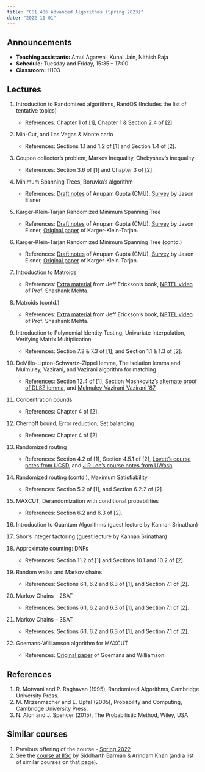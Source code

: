 ```yaml
---
title: "CS1.406 Advanced Algorithms (Spring 2023)"
date: "2022-11-01"
---
```


## Announcements

- **Teaching assistants:** Amul Agarwal, Kunal Jain, Nithish Raja
- **Schedule:** Tuesday and Friday, 15:35 -- 17:00
- **Classroom:** H103

## Lectures

1. Introduction to Randomized algorithms, RandQS
     (Includes the list of tentative topics)
    - References: Chapter 1 of [1], Chapter 1 & Section 2.4 of [2]

2. Min-Cut, and Las Vegas & Monte carlo
    
    - References: Sections 1.1 and 1.2 of [1] and Section 1.4 of [2].

3. Coupon collector's problem, Markov Inequality, Chebyshev's inequality
    
    - References: Section 3.6 of [1] and Chapter 3 of [2].

4. Minimum Spanning Trees, Boruvka's algorithm
    - References: [Draft notes](http://www.cs.cmu.edu/afs/cs.cmu.edu/academic/class/15850-f20/www/notes/lec1.pdf) of Anupam Gupta (CMU), [Survey](https://www.cs.jhu.edu/~jason/papers/eisner.mst-tutorial.pdf) by Jason Eisner

5. Karger-Klein-Tarjan Randomized Minimum Spanning Tree
    - References: [Draft notes](http://www.cs.cmu.edu/afs/cs.cmu.edu/academic/class/15850-f20/www/notes/lec1.pdf) of Anupam Gupta (CMU), [Survey](https://www.cs.jhu.edu/~jason/papers/eisner.mst-tutorial.pdf) by Jason Eisner, [Original paper](https://cs.brown.edu/research/pubs/pdfs/1995/Karger-1995-RLT.pdf) of Karger-Klein-Tarjan. 

6. Karger-Klein-Tarjan Randomized Minimum Spanning Tree (contd.)
    - References: [Draft notes](http://www.cs.cmu.edu/afs/cs.cmu.edu/academic/class/15850-f20/www/notes/lec1.pdf) of Anupam Gupta (CMU), [Survey](https://www.cs.jhu.edu/~jason/papers/eisner.mst-tutorial.pdf) by Jason Eisner, [Original paper](https://cs.brown.edu/research/pubs/pdfs/1995/Karger-1995-RLT.pdf) of Karger-Klein-Tarjan. 

7. Introduction to Matroids 
    - References: [Extra material](https://jeffe.cs.illinois.edu/teaching/algorithms/notes/E-matroids.pdf) from Jeff Erickson's book, [NPTEL video](https://www.youtube.com/watch?v=a5W3oQ8gdtw&t=1s) of Prof. Shashank Mehta.

8. Matroids (contd.) 
    - References: [Extra material](https://jeffe.cs.illinois.edu/teaching/algorithms/notes/E-matroids.pdf) from Jeff Erickson's book, [NPTEL video](https://www.youtube.com/watch?v=a5W3oQ8gdtw&t=1s) of Prof. Shashank Mehta.
    
9. Introduction to Polynomial Identity Testing, Univariate Interpolation, Verifying Matrix Multiplication
    
    - References: Section 7.2 & 7.3 of [1], and Section 1.1 & 1.3 of [2].

10. DeMillo-Lipton-Schwartz–Zippel lemma, The isolation lemma and Mulmuley, Vazirani, and Vazirani algorithm for matching
    
    - References: Section 12.4 of [1], Section [Moshkovitz's alternate proof of DLSZ lemma](https://eccc.weizmann.ac.il/report/2010/096/), and [Mulmuley-Vazirani-Vazirani '87](https://people.eecs.berkeley.edu/~vazirani/pubs/matching.pdf)

11. Concentration bounds
          
    - References: Chapter 4 of [2].

12. Chernoff bound, Error reduction, Set balancing
          
    - References: Chapter 4 of [2].

13. Randomized routing
    
    - References: Section 4.2 of [1], Section 4.5.1 of [2], [Lovett's course notes from UCSD](https://cseweb.ucsd.edu/~slovett/teaching/SP15-CSE190/randomized_routing.pdf), and [J R Lee's course notes from UWash](https://homes.cs.washington.edu/~jrl/teaching/cse525au16/lectures/lecture6.pdf).

14. Randomized routing (contd.), Maximum Satisfiability
    
    - References: Section 5.2 of [1], and Section 6.2.2 of [2].

15. MAXCUT, Derandomization with conditional probabilities
    
    - References: Section 6.2 and 6.3 of [2].

16. Introduction to Quantum Algorithms (guest lecture by Kannan Srinathan)

17. Shor's integer factoring (guest lecture by Kannan Srinathan)

18. Approximate counting: DNFs
    
    - References: Section 11.2 of [1] and Sections 10.1 and 10.2 of [2].

19. Random walks and Markov chains
    
    - References: Sections 6.1, 6.2 and 6.3 of [1], and Section 7.1 of [2].

20. Markov Chains -- 2SAT
    
    - References: Sections 6.1, 6.2 and 6.3 of [1], and Section 7.1 of [2].

21. Markov Chains -- 3SAT
    
    - References: Sections 6.1, 6.2 and 6.3 of [1], and Section 7.1 of [2].

22. Goemans-Williamson algorithm for MAXCUT
    - References: [Original paper](https://math.mit.edu/~goemans/PAPERS/maxcut-jacm.pdf) of Goemans and Williamson. 
    
## References

1. R. Motwani and P. Raghavan (1995), Randomized Algorithms, Cambridge University Press.
2. M. Mitzenmacher and E. Upfal (2005), Probability and Computing, Cambridge University Press.
3. N. Alon and J. Spencer (2015), The Probabilistic Method, Wiley, USA.

## Similar courses

1. Previous offering of the course - [Spring 2022](/courses/cs1.406spring2022/)
2. See the [course at IISc](https://www.csa.iisc.ac.in/~arindamkhan/courses/RandAlgo21/RandAlgo.html) by Siddharth Barman & Arindam Khan (and a list of similar courses on that page).
